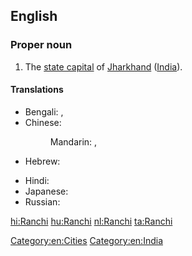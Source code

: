 ==English==
{{wikipedia}}

===Proper noun===
{{en-proper noun}}

# The [[state capital]] of [[Jharkhand]] ([[India]]).

====Translations====
{{trans-top|capital of Jharkhand, India}}
* Bengali: {{t-|bn|রাঁচি|sc=Beng|xs=Bengali}}, {{t-|bn|রাঁচী|sc=Beng|xs=Bengali}}
* Chinese:
*: Mandarin: {{t|cmn|蘭契|sc=Hani}},  {{t|cmn|兰契|tr=Lánqì|sc=Hani}}
* Hebrew: {{t-|he|ראנצ'י}}
{{trans-mid}}
* Hindi: {{t+|hi|राँची|tr=rām̐cī|xs=Hindi}}
* Japanese: {{t-|ja|ラーンチー|tr=Rānchī}}
* Russian: {{t-|ru|Ранчи|m|tr=Ranči}}
{{trans-bottom}}

[[Category:en:Cities]]
[[Category:en:India]]

[[hi:Ranchi]]
[[hu:Ranchi]]
[[nl:Ranchi]]
[[ta:Ranchi]]
